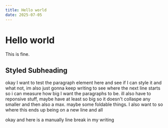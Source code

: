 ---
title: Hello world
date: 2025-07-05
---

# Hello world

This is fine.

## Styled Subheading

okay I want to test the paragraph element here and see if I can style it and what not, im also just gonna keep writing to see where the next line starts so i can measure how big I want the paragraphs to be. ill also have to reponsive stuff, maybe have at least so big so it doesn't collaspe any smaller and then also a max. maybe some foldable things.
I also want to so where this ends up being on a new line and all

okay and here is a manually line break in my writing


<CTA
  title="Do you eat ass??"
  text="check out the official First Step Country Youtube!"
  link="https://www.youtube.com/"
  btnText="touch me zaddy"
/>
